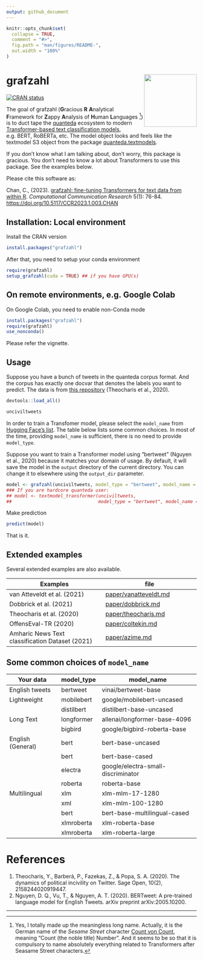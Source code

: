 ```yaml
---
output: github_document
---
```


<!-- README.md is generated from README.Rmd. Please edit that file -->

```r
knitr::opts_chunk$set(
  collapse = TRUE,
  comment = "#>",
  fig.path = "man/figures/README-",
  out.width = "100%"
)
```

# grafzahl <img src="man/figures/grafzahl_logo.png" align="right" height="139" />

<!-- badges: start -->
[![CRAN status](https://www.r-pkg.org/badges/version/grafzahl)](https://CRAN.R-project.org/package=grafzahl)
<!-- badges: end -->

The goal of grafzahl (**G**racious **R** **A**nalytical **F**ramework for **Z**appy **A**nalysis of **H**uman **L**anguages [^1]) is to duct tape the [quanteda](https://github.com/quanteda/quanteda) ecosystem to modern [Transformer-based text classification models](https://simpletransformers.ai/), e.g. BERT, RoBERTa, etc. The model object looks and feels like the textmodel S3 object from the package [quanteda.textmodels](https://github.com/quanteda/quanteda.textmodels).

If you don't know what I am talking about, don't worry, this package is gracious. You don't need to know a lot about Transformers to use this package. See the examples below.

Please cite this software as:

Chan, C., (2023). [grafzahl: fine-tuning Transformers for text data from within R](paper/grafzahl_sp.pdf). *Computational Communication Research* 5(1): 76-84. [https://doi.org/10.5117/CCR2023.1.003.CHAN](https://doi.org/10.5117/CCR2023.1.003.CHAN)

## Installation: Local environment

Install the CRAN version

```r
install.packages("grafzahl")
```

After that, you need to setup your conda environment

```r
require(grafzahl)
setup_grafzahl(cuda = TRUE) ## if you have GPU(s)
```

## On remote environments, e.g. Google Colab

On Google Colab, you need to enable non-Conda mode

```r
install.packages("grafzahl")
require(grafzahl)
use_nonconda()
```

Please refer the vignette.

## Usage

Suppose you have a bunch of tweets in the quanteda corpus format. And the corpus has exactly one docvar that denotes the labels you want to predict. The data is from [this repository](https://github.com/pablobarbera/incivility-sage-open) (Theocharis et al., 2020).

```r
devtools::load_all()
```

```r
unciviltweets
```

In order to train a Transfomer model, please select the `model_name` from [Hugging Face's list](https://huggingface.co/models). The table below lists some common choices. In most of the time, providing `model_name` is sufficient, there is no need to provide `model_type`.

Suppose you want to train a Transformer model using "bertweet" (Nguyen et al., 2020) because it matches your domain of usage. By default, it will save the model in the `output` directory of the current directory. You can change it to elsewhere using the `output_dir` parameter. 

```r
model <- grafzahl(unciviltweets, model_type = "bertweet", model_name = "vinai/bertweet-base")
### If you are hardcore quanteda user:
## model <- textmodel_transformer(unciviltweets,
##                                model_type = "bertweet", model_name = "vinai/bertweet-base")
```

Make prediction

```r
predict(model)
```

That is it.

## Extended examples

Several extended examples are also available.

| Examples                                        | file                                           |
|-------------------------------------------------|------------------------------------------------|
| van Atteveldt et al. (2021)                     | [paper/vanatteveldt.md](paper/vanatteveldt.md) |
| Dobbrick et al. (2021)                          | [paper/dobbrick.md](paper/dobbrick.md)         |
| Theocharis et al. (2020)                        | [paper/theocharis.md](paper/theocharis.md)     |
| OffensEval-TR (2020)                            | [paper/coltekin.md](paper/coltekin.md)         |
| Amharic News Text classification Dataset (2021) | [paper/azime.md](paper/azime.md)               |

## Some common choices of `model_name`

| Your data         | model_type | model_name                         |
|-------------------|------------|------------------------------------|
| English tweets    | bertweet   | vinai/bertweet-base                |
| Lightweight       | mobilebert | google/mobilebert-uncased          |
|                   | distilbert | distilbert-base-uncased            |
| Long Text         | longformer | allenai/longformer-base-4096       |
|                   | bigbird    | google/bigbird-roberta-base        |
| English (General) | bert       | bert-base-uncased                  |
|                   | bert       | bert-base-cased                    |
|                   | electra    | google/electra-small-discriminator |
|                   | roberta    | roberta-base                       |
| Multilingual      | xlm        | xlm-mlm-17-1280                    |
|                   | xml        | xlm-mlm-100-1280                   |
|                   | bert       | bert-base-multilingual-cased       |
|                   | xlmroberta | xlm-roberta-base                   |
|                   | xlmroberta | xlm-roberta-large                  |

# References

1. Theocharis, Y., Barberá, P., Fazekas, Z., & Popa, S. A. (2020). The dynamics of political incivility on Twitter. Sage Open, 10(2), 2158244020919447.
2. Nguyen, D. Q., Vu, T., & Nguyen, A. T. (2020). BERTweet: A pre-trained language model for English Tweets. arXiv preprint arXiv:2005.10200.

---
[^1]: Yes, I totally made up the meaningless long name. Actually, it is the German name of the *Sesame Street* character [Count von Count](https://de.wikipedia.org/wiki/Sesamstra%C3%9Fe#Graf_Zahl), meaning "Count (the noble title) Number". And it seems to be so that it is compulsory to name absolutely everything related to Transformers after Seasame Street characters.
